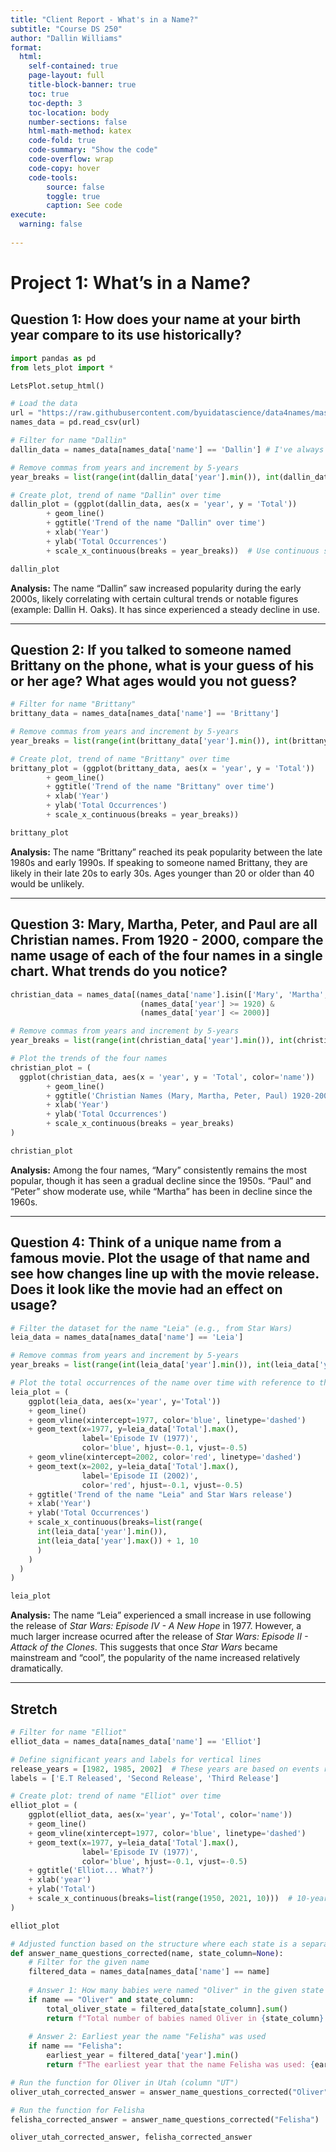 ```yaml
---
title: "Client Report - What's in a Name?"
subtitle: "Course DS 250"
author: "Dallin Williams"
format:
  html:
    self-contained: true
    page-layout: full
    title-block-banner: true
    toc: true
    toc-depth: 3
    toc-location: body
    number-sections: false
    html-math-method: katex
    code-fold: true
    code-summary: "Show the code"
    code-overflow: wrap
    code-copy: hover
    code-tools:
        source: false
        toggle: true
        caption: See code
execute: 
  warning: false
    
---
```


# Project 1: What's in a Name?

## Question 1: How does your name at your birth year compare to its use historically?

```python
import pandas as pd
from lets_plot import *

LetsPlot.setup_html()

# Load the data
url = "https://raw.githubusercontent.com/byuidatascience/data4names/master/data-raw/names_year/names_year.csv"
names_data = pd.read_csv(url)

# Filter for name "Dallin"
dallin_data = names_data[names_data['name'] == 'Dallin'] # I've always wanted to be a variable :)

# Remove commas from years and increment by 5-years
year_breaks = list(range(int(dallin_data['year'].min()), int(dallin_data['year'].max()) + 1, 5))

# Create plot, trend of name "Dallin" over time
dallin_plot = (ggplot(dallin_data, aes(x = 'year', y = 'Total')) 
        + geom_line() 
        + ggtitle('Trend of the name "Dallin" over time') 
        + xlab('Year') 
        + ylab('Total Occurrences')
        + scale_x_continuous(breaks = year_breaks))  # Use continuous scale with 5-year increments

dallin_plot
```

**Analysis:** 
The name "Dallin" saw increased popularity during the early 2000s, likely correlating with certain cultural trends or notable figures (example: Dallin H. Oaks). It has since experienced a steady decline in use.

---

## Question 2: If you talked to someone named Brittany on the phone, what is your guess of his or her age? What ages would you not guess?

```python
# Filter for name "Brittany"
brittany_data = names_data[names_data['name'] == 'Brittany']

# Remove commas from years and increment by 5-years
year_breaks = list(range(int(brittany_data['year'].min()), int(brittany_data['year'].max()) + 1, 5))

# Create plot, trend of name "Brittany" over time
brittany_plot = (ggplot(brittany_data, aes(x = 'year', y = 'Total')) 
        + geom_line() 
        + ggtitle('Trend of the name "Brittany" over time') 
        + xlab('Year') 
        + ylab('Total Occurrences')
        + scale_x_continuous(breaks = year_breaks))

brittany_plot
```

**Analysis:**
The name "Brittany" reached its peak popularity between the late 1980s and early 1990s. If speaking to someone named Brittany, they are likely in their late 20s to early 30s. Ages younger than 20 or older than 40 would be unlikely.

---

## Question 3: Mary, Martha, Peter, and Paul are all Christian names. From 1920 - 2000, compare the name usage of each of the four names in a single chart. What trends do you notice?

```python
christian_data = names_data[(names_data['name'].isin(['Mary', 'Martha', 'Peter', 'Paul'])) & 
                             (names_data['year'] >= 1920) & 
                             (names_data['year'] <= 2000)]

# Remove commas from years and increment by 5-years
year_breaks = list(range(int(christian_data['year'].min()), int(christian_data['year'].max()) + 1, 5))

# Plot the trends of the four names
christian_plot = (
  ggplot(christian_data, aes(x = 'year', y = 'Total', color='name')) 
        + geom_line() 
        + ggtitle('Christian Names (Mary, Martha, Peter, Paul) 1920-2000') 
        + xlab('Year') 
        + ylab('Total Occurrences')
        + scale_x_continuous(breaks = year_breaks)
)

christian_plot
```

**Analysis:** 
Among the four names, "Mary" consistently remains the most popular, though it has seen a gradual decline since the 1950s. "Paul" and "Peter" show moderate use, while "Martha" has been in decline since the 1960s.

---

## Question 4: Think of a unique name from a famous movie. Plot the usage of that name and see how changes line up with the movie release. Does it look like the movie had an effect on usage?

```python
# Filter the dataset for the name "Leia" (e.g., from Star Wars)
leia_data = names_data[names_data['name'] == 'Leia']

# Remove commas from years and increment by 5-years
year_breaks = list(range(int(leia_data['year'].min()), int(leia_data['year'].max()) + 1, 5))

# Plot the total occurrences of the name over time with reference to the movies release dates (1977 & 2002)
leia_plot = (
    ggplot(leia_data, aes(x='year', y='Total')) 
    + geom_line() 
    + geom_vline(xintercept=1977, color='blue', linetype='dashed')
    + geom_text(x=1977, y=leia_data['Total'].max(),
                label='Episode IV (1977)',
                color='blue', hjust=-0.1, vjust=-0.5)
    + geom_vline(xintercept=2002, color='red', linetype='dashed')
    + geom_text(x=2002, y=leia_data['Total'].max(),
                label='Episode II (2002)',
                color='red', hjust=-0.1, vjust=-0.5)
    + ggtitle('Trend of the name "Leia" and Star Wars release') 
    + xlab('Year') 
    + ylab('Total Occurrences')
    + scale_x_continuous(breaks=list(range(
      int(leia_data['year'].min()), 
      int(leia_data['year'].max()) + 1, 10
      )
    )
  )
)

leia_plot
```

**Analysis:** 
The name "Leia" experienced a small increase in use following the release of *Star Wars: Episode IV - A New Hope* in 1977. However, a much larger increase ocurred after the release of *Star Wars: Episode II - Attack of the Clones*. This suggests that once *Star Wars* became mainstream and "cool", the popularity of the name increased relatively dramatically.

---

## Stretch 

```python
# Filter for name "Elliot"
elliot_data = names_data[names_data['name'] == 'Elliot']

# Define significant years and labels for vertical lines
release_years = [1982, 1985, 2002]  # These years are based on events related to E.T. movie releases
labels = ['E.T Released', 'Second Release', 'Third Release']

# Create plot: trend of name "Elliot" over time
elliot_plot = (
    ggplot(elliot_data, aes(x='year', y='Total', color='name')) 
    + geom_line()
    + geom_vline(xintercept=1977, color='blue', linetype='dashed')
    + geom_text(x=1977, y=leia_data['Total'].max(),
                label='Episode IV (1977)',
                color='blue', hjust=-0.1, vjust=-0.5)
    + ggtitle('Elliot... What?') 
    + xlab('year') 
    + ylab('Total')
    + scale_x_continuous(breaks=list(range(1950, 2021, 10)))  # 10-year increments
)

elliot_plot
```

```python
# Adjusted function based on the structure where each state is a separate column
def answer_name_questions_corrected(name, state_column=None):
    # Filter for the given name
    filtered_data = names_data[names_data['name'] == name]
    
    # Answer 1: How many babies were named "Oliver" in the given state (e.g., Utah)
    if name == "Oliver" and state_column:
        total_oliver_state = filtered_data[state_column].sum()
        return f"Total number of babies named Oliver in {state_column}: {total_oliver_state}"
    
    # Answer 2: Earliest year the name "Felisha" was used
    if name == "Felisha":
        earliest_year = filtered_data['year'].min()
        return f"The earliest year that the name Felisha was used: {earliest_year}"

# Run the function for Oliver in Utah (column "UT")
oliver_utah_corrected_answer = answer_name_questions_corrected("Oliver", "UT")

# Run the function for Felisha
felisha_corrected_answer = answer_name_questions_corrected("Felisha")

oliver_utah_corrected_answer, felisha_corrected_answer

```